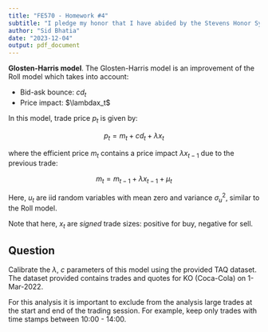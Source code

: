 ```yaml
---
title: "FE570 - Homework #4"
subtitle: "I pledge my honor that I have abided by the Stevens Honor System."
author: "Sid Bhatia"
date: "2023-12-04"
output: pdf_document
---
```


**Glosten-Harris model**. The Glosten-Harris model is an improvement of the Roll model which takes into account:

- Bid-ask bounce: $cd_t$
- Price impact: $\lambdax_t$

In this model, trade price $p_t$ is given by:

$$p_t = m_t + cd_t + \lambda x_t$$

where the efficient price $m_t$ contains a price impact $\lambda x_{t-1}$ due to the previous trade:

$$m_t = m_{t-1} + \lambda x_{t-1} + \mu_t$$

Here, $u_t$ are iid random variables with mean zero and variance $\sigma_u^2$, similar to the Roll model.

Note that here, $x_t$ are *signed* trade sizes: positive for buy, negative for sell.

## Question

Calibrate the $\lambda$, $c$ parameters of this model using the provided TAQ dataset. The dataset provided contains trades and quotes for KO (Coca-Cola) on 1-Mar-2022.

For this analysis it is important to exclude from the analysis large trades at the start and end of the trading session. For example, keep only trades
with time stamps between 10:00 - 14:00.
